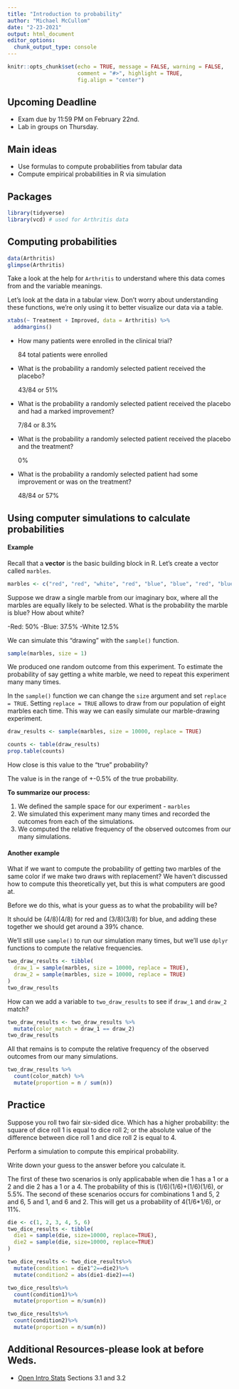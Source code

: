```yaml
---
title: "Introduction to probability"
author: "Michael McCullom"
date: "2-23-2021"
output: html_document
editor_options: 
  chunk_output_type: console
---
```


```r
knitr::opts_chunk$set(echo = TRUE, message = FALSE, warning = FALSE,
                      comment = "#>", highlight = TRUE,
                      fig.align = "center")
```

## Upcoming Deadline

- Exam due by 11:59 PM on February 22nd.
- Lab in groups on Thursday.

## Main ideas

- Use formulas to compute probabilities from tabular data
- Compute empirical probabilities in R via simulation

## Packages

```r
library(tidyverse)
library(vcd) # used for Arthritis data
```

## Computing probabilities

```r
data(Arthritis)
glimpse(Arthritis)
```

Take a look at the help for `Arthritis` to understand where this data comes
from and the variable meanings.

Let's look at the data in a tabular view. Don't worry about understanding these
functions, we're only using it to better visualize our data via a table.

```r
xtabs(~ Treatment + Improved, data = Arthritis) %>% 
  addmargins()
```

- How many patients were enrolled in the clinical trial?

  84 total patients were enrolled

- What is the probability a randomly selected patient received the placebo?

  43/84 or 51%

- What is the probability a randomly selected patient received the placebo
  and had a marked improvement?
  
  7/84 or 8.3%
  
- What is the probability a randomly selected patient received the placebo
  and the treatment?
  
  0%
  
- What is the probability a randomly selected patient had some improvement or
  was on the treatment?
  
  48/84 or 57%

## Using computer simulations to calculate probabilities

#### Example

Recall that a **vector** is the basic building block in R. Let's create
a vector called `marbles`.

```r
marbles <- c("red", "red", "white", "red", "blue", "blue", "red", "blue")
```

Suppose we draw a single marble from our imaginary box, where all the marbles
are equally likely to be selected. What is the probability the marble is blue? 
How about white?

-Red: 50%
-Blue: 37.5%
-White 12.5%

We can simulate this "drawing" with the `sample()` function.

```r
sample(marbles, size = 1)
```

We produced one random outcome from this experiment. To estimate the probability 
of say getting a white marble, we need to repeat this experiment many many
times.

In the `sample()` function we can change the `size` argument and set
`replace = TRUE`. Setting `replace = TRUE` allows to draw from our population
of eight marbles each time. This way we can easily simulate our marble-drawing 
experiment.

```r
draw_results <- sample(marbles, size = 10000, replace = TRUE)
```

```r
counts <- table(draw_results)
prop.table(counts)
```

How close is this value to the "true" probability?

The value is in the range of +-0.5% of the true probability.

**To summarize our process:**

1. We defined the sample space for our experiment - `marbles`
2. We simulated this experiment many many times and recorded the outcomes from
   each of the simulations.
3. We computed the relative frequency of the observed outcomes from our many
   simulations.
   
#### Another example

What if we want to compute the probability of getting two marbles of the same
color if we make two draws with replacement? We haven't discussed how to
compute this theoretically yet, but this is what computers are good at.

Before we do this, what is your guess as to what the probability will be?

It should be (4/8)(4/8) for red and (3/8)(3/8) for blue, and adding these together we should get around a 39% chance.

We'll still use `sample()` to run our simulation many times, but we'll
use `dplyr` functions to compute the relative frequencies.

```r
two_draw_results <- tibble(
  draw_1 = sample(marbles, size = 10000, replace = TRUE),
  draw_2 = sample(marbles, size = 10000, replace = TRUE)
)
two_draw_results
```

How can we add a variable to `two_draw_results` to see if `draw_1` and `draw_2`
match?

```r
two_draw_results <- two_draw_results %>% 
  mutate(color_match = draw_1 == draw_2)
two_draw_results
```

All that remains is to compute the relative frequency of the observed outcomes 
from our many simulations.

```r
two_draw_results %>% 
  count(color_match) %>% 
  mutate(proportion = n / sum(n))
```

## Practice

Suppose you roll two fair six-sided dice. Which has a higher probability:
the square of dice roll 1 is equal to dice roll 2; or the absolute value of the
difference between dice roll 1 and dice roll 2 is equal to 4.

Perform a simulation to compute this empirical probability.

Write down your guess to the answer before you calculate it.

The first of these two scenarios is only applicabable when die 1 has a 1 or a 2 and die 2 has a 1 or a 4. The probability of this is (1/6)(1/6)+(1/6)(1/6), or 5.5%. The second of these scenarios occurs for combinations 1 and 5, 2 and 6, 5 and 1, and 6 and 2. This will get us a probability of 4(1/6*1/6), or 11%.

```r
die <- c(1, 2, 3, 4, 5, 6)
two_dice_results <- tibble(
  die1 = sample(die, size=10000, replace=TRUE),
  die2 = sample(die, size=10000, replace=TRUE)
)
```

```r
two_dice_results <- two_dice_results%>%
  mutate(condition1 = die1^2==die2)%>%
  mutate(condition2 = abs(die1-die2)==4)

```

```r
two_dice_results%>%
  count(condition1)%>%
  mutate(proportion = n/sum(n))

two_dice_results%>%
  count(condition2)%>%
  mutate(proportion = n/sum(n))
```

## Additional Resources-please look at before Weds.

- [Open Intro Stats](https://www.openintro.org/book/os/) Sections 3.1 and 3.2
